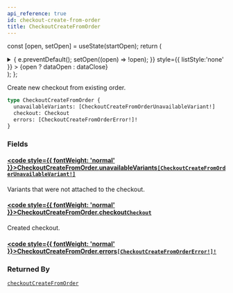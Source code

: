 ```yaml
---
api_reference: true
id: checkout-create-from-order
title: CheckoutCreateFromOrder
---
```






const [open, setOpen] = useState(startOpen);
return (
<details {...(open ? { open: true } : {})} className="details" style={{ border:'none', boxShadow:'none', background:'var(--ifm-background-color)' }}>
<summary
onClick={(e) => {
e.preventDefault();
setOpen((open) => !open);
}}
style={{ listStyle:'none' }} >
{open ? dataOpen : dataClose}
</summary>
{open && children}
</details>
);
};

Create new checkout from existing order.

```graphql
type CheckoutCreateFromOrder {
  unavailableVariants: [CheckoutCreateFromOrderUnavailableVariant!]
  checkout: Checkout
  errors: [CheckoutCreateFromOrderError!]!
}
```

### Fields

#### [<code style={{ fontWeight: 'normal' }}>CheckoutCreateFromOrder.<b>unavailableVariants</b></code>](#)<Bullet />[`[CheckoutCreateFromOrderUnavailableVariant!]`](../../../api-reference/checkout/objects/checkout-create-from-order-unavailable-variant.mdx) <Badge class="badge badge--secondary" text="list"/> <Badge class="badge badge--secondary" text="object"/> <Badge class="badge badge--secondary" text="checkout"/>

Variants that were not attached to the checkout.

#### [<code style={{ fontWeight: 'normal' }}>CheckoutCreateFromOrder.<b>checkout</b></code>](#)<Bullet />[`Checkout`](../../../api-reference/checkout/objects/checkout.mdx) <Badge class="badge badge--secondary" text="object"/> <Badge class="badge badge--secondary" text="checkout"/>

Created checkout.

#### [<code style={{ fontWeight: 'normal' }}>CheckoutCreateFromOrder.<b>errors</b></code>](#)<Bullet />[`[CheckoutCreateFromOrderError!]!`](../../../api-reference/checkout/objects/checkout-create-from-order-error.mdx) <Badge class="badge badge--secondary" text="non-null"/> <Badge class="badge badge--secondary" text="object"/> <Badge class="badge badge--secondary" text="checkout"/>

### Returned By

[`checkoutCreateFromOrder`](../../../api-reference/checkout/mutations/checkout-create-from-order.mdx) <Badge class="badge badge--secondary" text="mutation"/>
